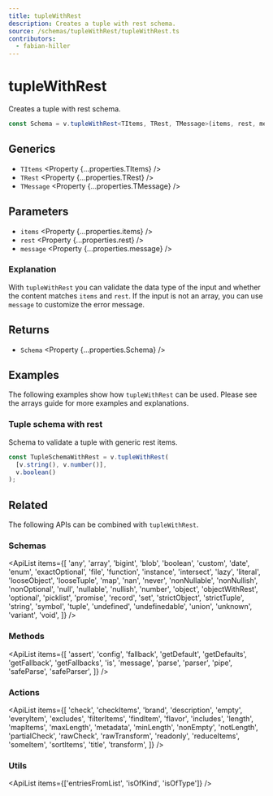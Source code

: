 ```yaml
---
title: tupleWithRest
description: Creates a tuple with rest schema.
source: /schemas/tupleWithRest/tupleWithRest.ts
contributors:
  - fabian-hiller
---
```



# tupleWithRest

Creates a tuple with rest schema.

```ts
const Schema = v.tupleWithRest<TItems, TRest, TMessage>(items, rest, message);
```

## Generics

- `TItems` <Property {...properties.TItems} />
- `TRest` <Property {...properties.TRest} />
- `TMessage` <Property {...properties.TMessage} />

## Parameters

- `items` <Property {...properties.items} />
- `rest` <Property {...properties.rest} />
- `message` <Property {...properties.message} />

### Explanation

With `tupleWithRest` you can validate the data type of the input and whether the content matches `items` and `rest`. If the input is not an array, you can use `message` to customize the error message.

## Returns

- `Schema` <Property {...properties.Schema} />

## Examples

The following examples show how `tupleWithRest` can be used. Please see the <Link href="/guides/arrays/">arrays guide</Link> for more examples and explanations.

### Tuple schema with rest

Schema to validate a tuple with generic rest items.

```ts
const TupleSchemaWithRest = v.tupleWithRest(
  [v.string(), v.number()],
  v.boolean()
);
```

## Related

The following APIs can be combined with `tupleWithRest`.

### Schemas

<ApiList
  items={[
    'any',
    'array',
    'bigint',
    'blob',
    'boolean',
    'custom',
    'date',
    'enum',
    'exactOptional',
    'file',
    'function',
    'instance',
    'intersect',
    'lazy',
    'literal',
    'looseObject',
    'looseTuple',
    'map',
    'nan',
    'never',
    'nonNullable',
    'nonNullish',
    'nonOptional',
    'null',
    'nullable',
    'nullish',
    'number',
    'object',
    'objectWithRest',
    'optional',
    'picklist',
    'promise',
    'record',
    'set',
    'strictObject',
    'strictTuple',
    'string',
    'symbol',
    'tuple',
    'undefined',
    'undefinedable',
    'union',
    'unknown',
    'variant',
    'void',
  ]}
/>

### Methods

<ApiList
  items={[
    'assert',
    'config',
    'fallback',
    'getDefault',
    'getDefaults',
    'getFallback',
    'getFallbacks',
    'is',
    'message',
    'parse',
    'parser',
    'pipe',
    'safeParse',
    'safeParser',
  ]}
/>

### Actions

<ApiList
  items={[
    'check',
    'checkItems',
    'brand',
    'description',
    'empty',
    'everyItem',
    'excludes',
    'filterItems',
    'findItem',
    'flavor',
    'includes',
    'length',
    'mapItems',
    'maxLength',
    'metadata',
    'minLength',
    'nonEmpty',
    'notLength',
    'partialCheck',
    'rawCheck',
    'rawTransform',
    'readonly',
    'reduceItems',
    'someItem',
    'sortItems',
    'title',
    'transform',
  ]}
/>

### Utils

<ApiList items={['entriesFromList', 'isOfKind', 'isOfType']} />

